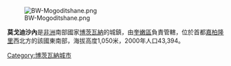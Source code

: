 [[Image:BW-Mogoditshane.png|right]]

'''莫戈迪沙內'''是[[非洲|非洲]]南部國家[[博茨瓦納|博茨瓦納]]的城鎮，由[[奎嫩區|奎嫩區]]負責管轄，位於首都[[嘉柏隆里|嘉柏隆里]]西北方的該國東南部，海拔高度1,050米，2000年人口43,394。

{{Coord|24|38|S|25|52|E|region:BW_type:city|display=title}}

{{Authority control}}
[[Category:博茨瓦納城市|Category:博茨瓦納城市]]

{{Botswana-stub}}